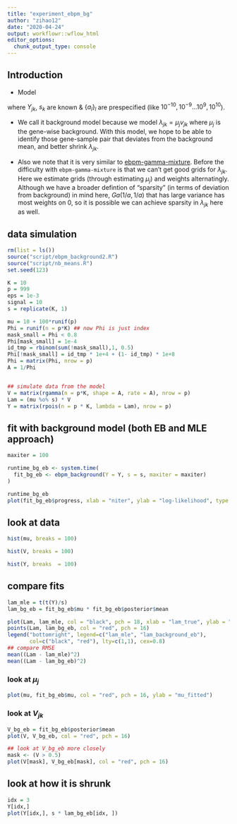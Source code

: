 ```yaml
---
title: "experiment_ebpm_bg"
author: "zihao12"
date: "2020-04-24"
output: workflowr::wflow_html
editor_options:
  chunk_output_type: console
---
```


## Introduction
* Model

\begin{align}
  & Y_{jk} \sim Pois(s_k \lambda_{jk})\\
  & \lambda_{jk} = \mu_j v_{jk}\\
  & v_{jk} \sim \sum_l \Pi_{lk} Ga(a_l, a_l)
\end{align}

where $Y_{jk}$, $s_k$ are known & $\{a_l\}_{l}$ are prespecified (like $10^{-10}, 10^{-9} ... 10^9, 10^{10}$). 

* We call it background model because we model $\lambda_{jk} = \mu_j v_{jk}$ where $\mu_j$ is the gene-wise background. With this model, we hope to be able to identify those gene-sample pair that deviates from the background mean, and better shrink $\lambda_{jk}$. \

* Also we note that it is very similar to [ebpm-gamma-mixture](https://github.com/stephenslab/ebpm/blob/master/R/ebpm_gamma_mixture.R). Before the difficulty with `ebpm-gamma-mixture` is that we can't get good grids for $\lambda_{jk}$. Here we estimate grids (through estimating $\mu_j$) and weights alternatingly. Although we have a broader defintion of "sparsity" (in terms of deviation from background) in mind here, $Ga(1/a, 1/a)$ that has large variance has most weights on 0, so it is possible we can achieve sparsity in $\lambda_{jk}$ here as well.


## data simulation
```r
rm(list = ls())
source("script/ebpm_background2.R")
source("script/nb_means.R")
set.seed(123)

K = 10
p = 999
eps = 1e-3
signal = 10
s = replicate(K, 1)

mu = 10 + 100*runif(p)
Phi = runif(n = p*K) ## now Phi is just index
mask_small = Phi < 0.8
Phi[mask_small] = 1e-4
id_tmp = rbinom(sum(!mask_small),1, 0.5)
Phi[!mask_small] = id_tmp * 1e+4 + (1- id_tmp) * 1e+8
Phi = matrix(Phi, nrow = p)
A = 1/Phi


## simulate data from the model
V = matrix(rgamma(n = p*K, shape = A, rate = A), nrow = p)
Lam = (mu %o% s) * V
Y = matrix(rpois(n = p * K, lambda = Lam), nrow = p)
```

## fit with background model (both EB and MLE approach)
```r
maxiter = 100

runtime_bg_eb <- system.time(
  fit_bg_eb <- ebpm_background(Y = Y, s = s, maxiter = maxiter)
)

```


```r
runtime_bg_eb
plot(fit_bg_eb$progress, xlab = "niter", ylab = "log-likelihood", type ="l")
```

## look at data
```r
hist(mu, breaks = 100)

hist(V, breaks = 100)

hist(Y, breaks  = 100)
```



## compare fits
```r
lam_mle = t(t(Y)/s)
lam_bg_eb = fit_bg_eb$mu * fit_bg_eb$posterior$mean

plot(Lam, lam_mle, col = "black", pch = 18, xlab = "lam_true", ylab = "lam_fit")
points(Lam, lam_bg_eb, col = "red", pch = 16)
legend("bottomright", legend=c("lam_mle", "lam_background_eb"),
       col=c("black", "red"), lty=c(1,1), cex=0.8)
## compare RMSE
mean((Lam - lam_mle)^2)
mean((Lam - lam_bg_eb)^2)
```

### look at $\mu_j$
```r
plot(mu, fit_bg_eb$mu, col = "red", pch = 16, ylab = "mu_fitted")
```

### look at $V_{jk}$
```r
V_bg_eb = fit_bg_eb$posterior$mean
plot(V, V_bg_eb, col = "red", pch = 16)

## look at V_bg_eb more closely
mask <- (V > 0.5)
plot(V[mask], V_bg_eb[mask], col = "red", pch = 16)
```

## look at how it is shrunk
```r
idx = 3
Y[idx,]
plot(Y[idx,], s * lam_bg_eb[idx, ])
```

